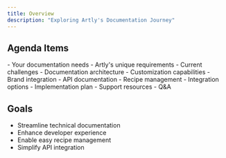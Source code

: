 ```yaml
---
title: Overview
description: "Exploring Artly's Documentation Journey"
---
```


## Agenda Items

<CardGroup cols={2}>
  <Card title="Introduction" icon="handshake">
    - Your documentation needs
    - Artly's unique requirements
    - Current challenges
  </Card>
  <Card title="Platform Overview" icon="rocket">
    - Documentation architecture
    - Customization capabilities
    - Brand integration
  </Card>
</CardGroup>

<CardGroup cols={2}>
  <Card title="Live Demo" icon="play">
    - API documentation
    - Recipe management
    - Integration options
  </Card>
  <Card title="Next Steps" icon="arrow-right">
    - Implementation plan
    - Support resources
    - Q&A
  </Card>
</CardGroup>

## Goals
- Streamline technical documentation
- Enhance developer experience
- Enable easy recipe management
- Simplify API integration

